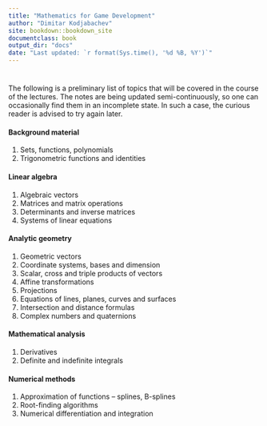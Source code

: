```yaml
---
title: "Mathematics for Game Development"
author: "Dimitar Kodjabachev"
site: bookdown::bookdown_site
documentclass: book
output_dir: "docs"
date: "Last updated: `r format(Sys.time(), '%d %B, %Y')`"
---
```


# {-}

The following is a preliminary list of topics that will be covered in the course of the lectures. The notes are being updated semi-continuously, so one can occasionally find them in an incomplete state. In such a case, the curious reader is advised to try again later.

#### Background material {-}
1. Sets, functions, polynomials
2. Trigonometric functions and identities

#### Linear algebra {-}
1. Algebraic vectors
2. Matrices and matrix operations
3. Determinants and inverse matrices
4. Systems of linear equations

#### Analytic geometry {-}
1. Geometric vectors
2. Coordinate systems, bases and dimension
3. Scalar, cross and triple products of vectors
4. Affine transformations
5. Projections
6. Equations of lines, planes, curves and surfaces
7. Intersection and distance formulas
8. Complex numbers and quaternions

#### Mathematical analysis {-}
1. Derivatives
2. Definite and indefinite integrals

#### Numerical methods {-}
1. Approximation of functions -- splines, B-splines
2. Root-finding algorithms
2. Numerical differentiation and integration
